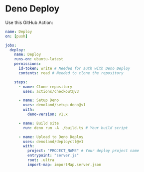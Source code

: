 # Deno Deploy

Use this GitHub Action:

```yml
name: Deploy
on: [push]

jobs:
  deploy:
    name: Deploy
    runs-on: ubuntu-latest
    permissions:
      id-token: write # Needed for auth with Deno Deploy
      contents: read # Needed to clone the repository

    steps:
      - name: Clone repository
        uses: actions/checkout@v3

      - name: Setup Deno
        uses: denoland/setup-deno@v1
        with:
          deno-version: v1.x

      - name: Build site
        run: deno run -A ./build.ts # Your build script

      - name: Upload to Deno Deploy
        uses: denoland/deployctl@v1
        with:
          project: "PROJECT_NAME" # Your deploy project name
          entrypoint: "server.js"
          root: .ultra
          import-map: importMap.server.json
```
